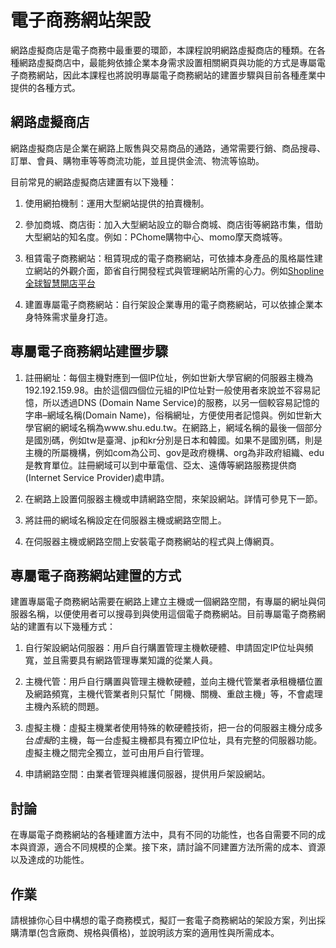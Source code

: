 # 電子商務網站架設 {#website-building}

網路虛擬商店是電子商務中最重要的環節，本課程說明網路虛擬商店的種類。在各種網路虛擬商店中，最能夠依據企業本身需求設置相關網頁與功能的方式是專屬電子商務網站，因此本課程也將說明專屬電子商務網站的建置步驟與目前各種產業中提供的各種方式。

## 網路虛擬商店
網路虛擬商店是企業在網路上販售與交易商品的通路，通常需要行銷、商品搜尋、訂單、會員、購物車等等商流功能，並且提供金流、物流等協助。

目前常見的網路虛擬商店建置有以下幾種：

1. 使用網拍機制：運用大型網站提供的拍賣機制。

2. 參加商城、商店街：加入大型網站設立的聯合商城、商店街等網路市集，借助大型網站的知名度。例如：PChome購物中心、momo摩天商城等。

3. 租賃電子商務網站：租賃現成的電子商務網站，可依據本身產品的風格屬性建立網站的外觀介面，節省自行開發程式與管理網站所需的心力。例如[Shopline全球智慧開店平台](https://shopline.tw)

4. 建置專屬電子商務網站：自行架設企業專用的電子商務網站，可以依據企業本身特殊需求量身打造。

## 專屬電子商務網站建置步驟

1. 註冊網址：每個主機對應到一個IP位址，例如世新大學官網的伺服器主機為192.192.159.98。由於這個四個位元組的IP位址對一般使用者來說並不容易記憶，所以透過DNS (Domain Name Service)的服務，以另一個較容易記憶的字串--網域名稱(Domain Name)，俗稱網址，方便使用者記憶與。例如世新大學官網的網域名稱為www.shu.edu.tw。在網路上，網域名稱的最後一個部分是國別碼，例如tw是臺灣、jp和kr分別是日本和韓國。如果不是國別碼，則是主機的所屬機構，例如com為公司、gov是政府機構、org為非政府組織、edu是教育單位。註冊網域可以到中華電信、亞太、遠傳等網路服務提供商(Internet Service Provider)處申請。

2. 在網路上設置伺服器主機或申請網路空間，來架設網站。詳情可參見下一節。

3. 將註冊的網域名稱設定在伺服器主機或網路空間上。

4. 在伺服器主機或網路空間上安裝電子商務網站的程式與上傳網頁。

## 專屬電子商務網站建置的方式
建置專屬電子商務網站需要在網路上建立主機或一個網路空間，有專屬的網址與伺服器名稱，以便使用者可以搜尋到與使用這個電子商務網站。目前專屬電子商務網站的建置有以下幾種方式：

1. 自行架設網站伺服器：用戶自行購置管理主機軟硬體、申請固定IP位址與頻寬，並且需要具有網路管理專業知識的從業人員。

2. 主機代管：用戶自行購置與管理主機軟硬體，並向主機代管業者承租機櫃位置及網路頻寬，主機代管業者則只幫忙「開機、關機、重啟主機」等，不會處理主機內系統的問題。

3. 虛擬主機：虛擬主機業者使用特殊的軟硬體技術，把一台的伺服器主機分成多台*虛擬*的主機，每一台虛擬主機都具有獨立IP位址，具有完整的伺服器功能。虛擬主機之間完全獨立，並可由用戶自行管理。

4. 申請網路空間：由業者管理與維護伺服器，提供用戶架設網站。

## 討論 {-}

在專屬電子商務網站的各種建置方法中，具有不同的功能性，也各自需要不同的成本與資源，適合不同規模的企業。接下來，請討論不同建置方法所需的成本、資源以及達成的功能性。

## 作業 {-}

請根據你心目中構想的電子商務模式，擬訂一套電子商務網站的架設方案，列出採購清單(包含廠商、規格與價格)，並說明該方案的適用性與所需成本。
